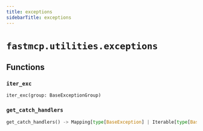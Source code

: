 ---
title: exceptions
sidebarTitle: exceptions
---

# `fastmcp.utilities.exceptions`

## Functions

### `iter_exc` <sup><a href="https://github.com/jlowin/fastmcp/blob/main/src/fastmcp/utilities/exceptions.py#L12" target="_blank"><Icon icon="github" style="width: 14px; height: 14px;" /></a></sup>

```python
iter_exc(group: BaseExceptionGroup)
```

### `get_catch_handlers` <sup><a href="https://github.com/jlowin/fastmcp/blob/main/src/fastmcp/utilities/exceptions.py#L42" target="_blank"><Icon icon="github" style="width: 14px; height: 14px;" /></a></sup>

```python
get_catch_handlers() -> Mapping[type[BaseException] | Iterable[type[BaseException]], Callable[[BaseExceptionGroup[Any]], Any]]
```
